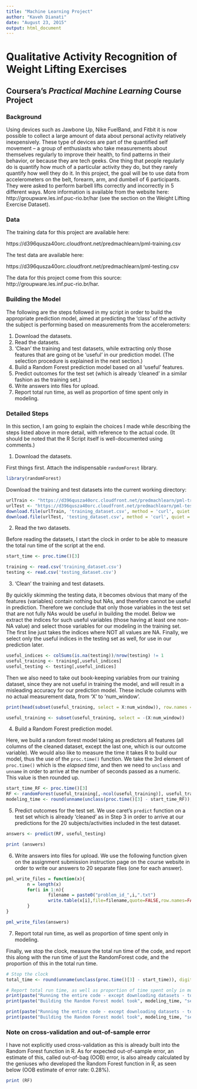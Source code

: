 ```yaml
---
title: "Machine Learning Project"
author: "Kaveh Dianati"
date: "August 23, 2015"
output: html_document
---
```

# Qualitative Activity Recognition of Weight Lifting Exercises
## Coursera's *Practical Machine Learning* Course Project

### Background

Using devices such as Jawbone Up, Nike FuelBand, and Fitbit it is now possible to collect a large amount of data about personal activity relatively inexpensively. These type of devices are part of the quantified self movement – a group of enthusiasts who take measurements about themselves regularly to improve their health, to find patterns in their behavior, or because they are tech geeks. One thing that people regularly do is quantify how much of a particular activity they do, but they rarely quantify how well they do it. In this project, the goal will be to use data from accelerometers on the belt, forearm, arm, and dumbell of 6 participants. They were asked to perform barbell lifts correctly and incorrectly in 5 different ways. More information is available from the website here: http://groupware.les.inf.puc-rio.br/har (see the section on the Weight Lifting Exercise Dataset). 

### Data 

The training data for this project are available here: 

https://d396qusza40orc.cloudfront.net/predmachlearn/pml-training.csv

The test data are available here: 

https://d396qusza40orc.cloudfront.net/predmachlearn/pml-testing.csv

The data for this project come from this source: http://groupware.les.inf.puc-rio.br/har.

### Building the Model
The following are the steps followed in my script in order to build the appropriate prediction model, aimed at predicting the 'class' of the activity the subject is performing based on measurements from the accelerometers:

1. Download the datasets.
2. Read the datasets.
3. 'Clean' the training and test datasets, while extracting only those features that are going ot be 'useful' in our prediction model. (The selection procedure is explained in the next section.)
4. Build a Random Forest prediction model based on all 'useful' features.
5. Predict outcomes for the test set (which is already 'cleaned' in a similar fashion as the training set.)
6. Write answers into files for upload.
7. Report total run time, as well as proportion of time spent only in modeling.

### Detailed Steps
In this section, I am going to explain the choices I made while describing the steps listed above in more detail, with reference to the actual code. (It should be noted that the R Script itself is well-documented using comments.)

1. Download the datasets.

First things first. Attach the indispensable `randomForest` library.
```r
library(randomForest)
```

Download the training and test datasets into the current working directory:

```r
urlTrain <- "https://d396qusza40orc.cloudfront.net/predmachlearn/pml-training.csv"
urlTest <- "https://d396qusza40orc.cloudfront.net/predmachlearn/pml-testing.csv"
download.file(urlTrain, 'training_dataset.csv', method = 'curl', quiet = T)
download.file(urlTest, 'testing_dataset.csv', method = 'curl', quiet = T)
```

2. Read the two datasets.

Before reading the datasets, I start the clock in order to be able to measure the total run time of the script at the end.

```r
start_time <- proc.time()[3]
```

```r
training <- read.csv('training_dataset.csv')
testing <- read.csv('testing_dataset.csv')
```

3. 'Clean' the training and test datasets.

By quickliy skimming the testing data, it becomes obvious that many of the features (variables) contain nothing but NAs, and therefore cannot be useful in prediction. Therefore we conclude that only those variables in the test set that are not fully NAs would be useful in building the model. Below we extract the indices for such useful variables (those having at least one non-NA value) and select those variables for our modeling in the training set. The first line just takes the indices where NOT all values are NA.
Finally, we select only the useful indices in the testing set as well, for use in our prediction later.

```r
useful_indices <- colSums(is.na(testing))/nrow(testing) != 1
useful_training <- training[,useful_indices]
useful_testing <- testing[,useful_indices]
```

Then we also need to take out book-keeping variables from our training dataset, since they are not useful in training the model, and will result in a misleading accuracy for our prediction model. These include columns with no actual measurement data, from 'X' to 'num_window'.

```r
print(head(subset(useful_training, select = X:num_window)), row.names = F)
```

```r
useful_training <- subset(useful_training, select = -(X:num_window))
```

4. Build a Random Forest prediction model.

Here, we build a random forest model taking as predictors all features (all columns of the cleaned dataset, except the last one, which is our outcome variable).
We would also like to measure the time it takes R to build our model, thus the use of the `proc.time()` function. We take the 3rd element of `proc.time()` which is the *elapsed time*, and then we need to `unclass` and `unname` in order to arrive at the number of seconds passed as a numeric. This value is then rounded up.

```r
start_time_RF <- proc.time()[3]
RF <- randomForest(useful_training[,-ncol(useful_training)], useful_training[,ncol(useful_training)])
modeling_time <- round(unname(unclass(proc.time()[3] - start_time_RF)), digits = 0)
```

5. Predict outcomes for the test set.
We use caret's `predict` function on a test set which is already 'cleaned' as in Step 3 in order to arrive at our predictions for the 20 subjects/activities included in the test dataset.

```r
answers <- predict(RF, useful_testing)
```

```r
print (answers)
```

6. Write answers into files for upload.
We use the following function given on the assignment submission instruction page on the course website in order to write our answers to 20 separate files (one for each answer).

```r
pml_write_files = function(x){
        n = length(x)
        for(i in 1:n){
                filename = paste0("problem_id_",i,".txt")
                write.table(x[i],file=filename,quote=FALSE,row.names=FALSE,col.names=FALSE)
        }
}

pml_write_files(answers)
```

7. Report total run time, as well as proportion of time spent only in modeling.

Finally, we stop the clock, measure the total run time of the code, and report this along with the run time of just the RandomForest code, and the proportion of this in the total run time.

```r
# Stop the clock
total_time <- round(unname(unclass(proc.time()[3] - start_time)), digits = 0)

# Report total run time, as well as proportion of time spent only in modeling.
print(paste("Running the entire code - except downloading datasets - took", total_time, "seconds."))
print(paste("Building the Random Forest model took", modeling_time, "seconds, which constitutes", round(modeling_time/total_time, digits = 2)*100, "percent of total run time."))
```

```r
print(paste("Running the entire code - except downloading datasets - took", total_time, "seconds."))
print(paste("Building the Random Forest model took", modeling_time, "seconds, which constitutes", round(modeling_time/total_time, digits = 2)*100, "percent of total run time."))
```

### Note on cross-validation and out-of-sample error
I have not explicitly used cross-validation as this is already built into the Random Forest function in R. As for expected out-of-sample error, an estimate of this, called out-of-bag (OOB) error, is also already calculated by the geniuses who developed the Random Forest function in R, as seen below (OOB estimate of  error rate: 0.28%).

```r
print (RF)
```